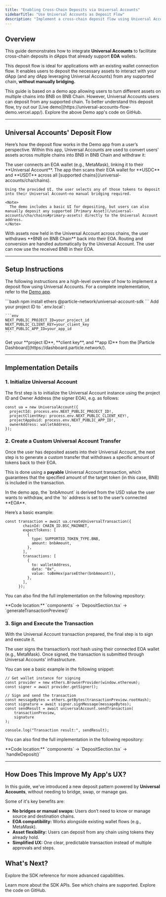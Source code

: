 ```yaml
---
title: "Enabling Cross-Chain Deposits via Universal Accounts"
sidebarTitle: "Use Universal Accounts as Deposit Flow"
description: "Implement a cross-chain deposit flow using Universal Accounts."
---
```


## Overview

This guide demonstrates how to integrate **Universal Accounts** to facilitate cross-chain deposits in dApps that already support **EOA** wallets.

This deposit flow is ideal for applications with an existing wallet connection flow. It enables users to deposit the necessary assets to interact with your dApp (and any dApp leveraging Universal Accounts) from any supported chain, **without manually bridging.**

<Note>
  This guide is based on a demo app allowing users to turn different assets on multiple chains into BNB on BNB Chain. However, Universal Accounts users can deposit from any supported chain. To better understand this deposit flow, try out our [Live demo](https://universal-accounts-flow-demo.vercel.app/).
</Note>

<Card title="Demo App Repository" icon="wand-magic-sparkles" href="https://github.com/soos3d/universal-accounts-flow-demo">
  Explore the above Demo app's code on GitHub.
</Card>

---

## Universal Accounts' Deposit Flow

Here’s how the deposit flow works in the Demo app from a user’s perspective. Within this app, Universal Accounts are used to convert users' assets across multiple chains into BNB in BNB Chain and withdraw it:

<Steps>
  <Step title="Connect Wallet">
    The user connects an EOA wallet (e.g., MetaMask), linking it to their **Universal Account**.
  </Step>
  <Step title="Deposit Tokens into the Universal Account">
    The app then scans their EOA wallet for **USDC** and **USDT** across all [supported chains](/universal-accounts/cha/chains).

    Using the provided UI, the user selects any of those tokens to deposit into their Universal Account—no manual bridging required.

    <Note>
      The demo includes a basic UI for depositing, but users can also manually deposit any supported [Primary Asset](/universal-accounts/cha/chains#primary-assets) directly to the Universal Account address.
    </Note>
  </Step>
  <Step title="Convert to BNB and Withdraw to EOA">
    With assets now held in the Universal Account across chains, the user withdraws **BNB on BNB Chain** back into their EOA. Routing and conversion are handled automatically by the Universal Account.
  </Step>
  <Step title="Use BNB in the dApp">
    The user can now use the received BNB in their EOA.
  </Step>
</Steps>

---

## Setup Instructions

The following instructions are a high-level overview of how to implement a deposit flow using Universal Accounts. For a complete implementation, refer to the [Demo app](https://github.com/soos3d/universal-accounts-flow-demo).

<Steps>
  <Step title="Install the SDK">
    ```bash
    npm install ethers @particle-network/universal-account-sdk
    ```
  </Step>
  <Step title="Configure Your Environment">
    Add your project ID to `.env.local`:

    ```env
    NEXT_PUBLIC_PROJECT_ID=your_project_id
    NEXT_PUBLIC_CLIENT_KEY=your_client_key
    NEXT_PUBLIC_APP_ID=your_app_id
    ```
  </Step>

</Steps>

<Info>
  Get your **project ID**, **client key**, and **app ID** from the [Particle Dashboard](https://dashboard.particle.network/).
</Info>

---

## Implementation Details

### 1. Initialize Universal Account

The first step is to initialize the Universal Account instance using the project ID and Owner Address (the signer EOA), e.g. as follows:

```tsx page.tsx
const ua = new UniversalAccount({
  projectId: process.env.NEXT_PUBLIC_PROJECT_ID!,
  projectClientKey: process.env.NEXT_PUBLIC_CLIENT_KEY!,
  projectAppUuid: process.env.NEXT_PUBLIC_APP_ID!,
  ownerAddress: walletAddress,
});
```

### 2. Create a Custom Universal Account Transfer

Once the user has deposited assets into their Universal Account, the next step is to generate a custom transfer that withdraws a specific amount of tokens back to their EOA.

This is done using a **payable** Universal Account transaction, which guarantees that the specified amount of the target token (in this case, BNB) is included in the transaction.

<Note>
  In the demo app, the `bnbAmount` is derived from the USD value the user wants to withdraw, and the `to` address is set to the user’s connected **EOA**.
</Note>

Here’s a basic example:

```tsx page.tsx
const transaction = await ua.createUniversalTransaction({
        chainId: CHAIN_ID.BSC_MAINNET,
        expectTokens: [
          {
            type: SUPPORTED_TOKEN_TYPE.BNB,
            amount: bnbAmount,
          },
        ],
        transactions: [
          {
            to: walletAddress,
            data: "0x",
            value: toBeHex(parseEther(bnbAmount)),
          },
        ],
      });
```

You can also find the full implementation on the following repository:

<Card title="Create a Custom Universal Transaction" icon="code" href="https://github.com/soos3d/universal-accounts-flow-demo/blob/adcb62ba340691c131efa18e05a02be38d560133/app/components/DepositSection.tsx#L113">
  **Code location:** `components` → `DepositSection.tsx` → `generateTransactionPreview()`
</Card>

### 3. Sign and Execute the Transaction

With the Universal Account transaction prepared, the final step is to sign and execute it.

The user signs the transaction’s root hash using their connected EOA wallet (e.g., MetaMask). Once signed, the transaction is submitted through Universal Accounts' infrastructure.

You can see a basic example in the following snippet:

```tsx page.tsx
// Get wallet instance for signing
const provider = new ethers.BrowserProvider(window.ethereum);
const signer = await provider.getSigner();

// Sign and send the transaction
const messageBytes = ethers.getBytes(transactionPreview.rootHash);
const signature = await signer.signMessage(messageBytes);
const sendResult = await universalAccount.sendTransaction(
    transactionPreview,
    signature
);

console.log("Transaction result:", sendResult);
```

You can also find the full implementation in the following repository:

<Card title="Sign and Execute the Transaction" icon="code" href="https://github.com/soos3d/universal-accounts-flow-demo/blob/adcb62ba340691c131efa18e05a02be38d560133/app/components/DepositSection.tsx#L158">
  **Code location:** `components` → `DepositSection.tsx` → `handleDeposit()`
</Card>

---

## How Does This Improve My App's UX?

In this guide, we've introduced a new deposit pattern powered by **Universal Accounts**, without needing to bridge, swap, or manage gas.

Some of it's key benefits are:

- **No bridges or manual swaps:** Users don’t need to know or manage source and destination chains.
- **EOA compatibility:** Works alongside existing wallet flows (e.g., MetaMask).
- **Asset flexibility:** Users can deposit from any chain using tokens they already hold.
- **Simplified UX:** One clear, predictable transaction instead of multiple approvals and steps.

## What's Next?

Explore the SDK reference for more advanced capabilities.

<CardGroup cols="2">
  <Card title="SDK Reference" icon="code" href="/universal-accounts/ua-reference/desktop/web">
    Learn more about the SDK APIs.
  </Card>
  <Card title="Supported Chains" icon="link" href="/universal-accounts/cha/chains">
    See which chains are supported.
  </Card>
</CardGroup>

<Card title="Demo App Repository" icon="wand-magic-sparkles" href="https://github.com/soos3d/universal-accounts-flow-demo">
  Explore the code on GitHub.
</Card>
